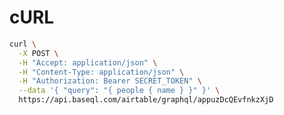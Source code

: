 # cURL

```bash highlight=6
curl \
  -X POST \
  -H "Accept: application/json" \
  -H "Content-Type: application/json" \
  -H "Authorization: Bearer SECRET_TOKEN" \
  --data '{ "query": "{ people { name } }" }' \
  https://api.baseql.com/airtable/graphql/appuzDcQEvfnkzXjD
```